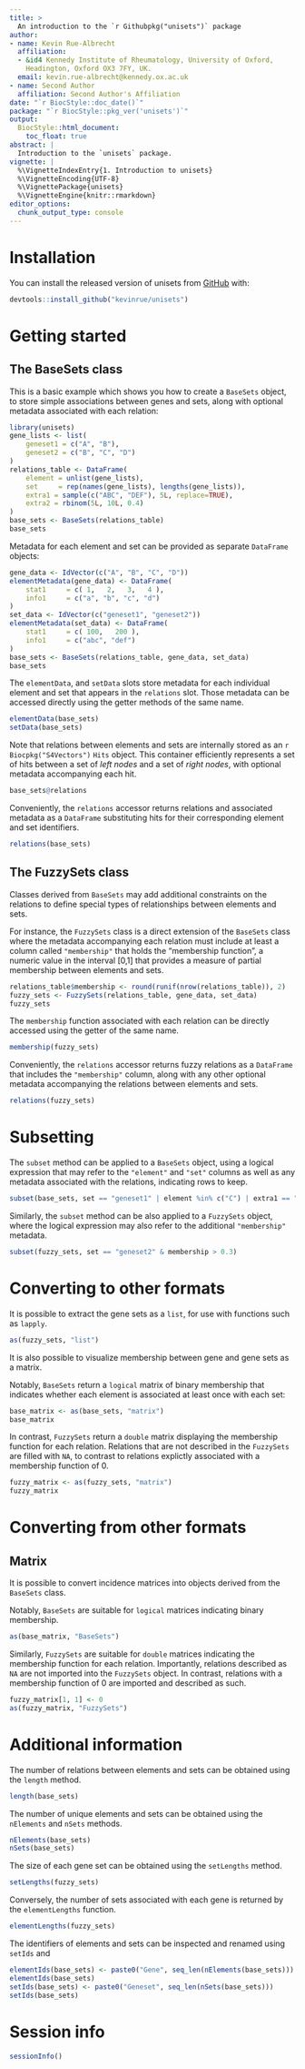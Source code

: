 ```yaml
---
title: >
  An introduction to the `r Githubpkg("unisets")` package 
author:
- name: Kevin Rue-Albrecht
  affiliation: 
  - &id4 Kennedy Institute of Rheumatology, University of Oxford,
    Headington, Oxford OX3 7FY, UK.
  email: kevin.rue-albrecht@kennedy.ox.ac.uk
- name: Second Author
  affiliation: Second Author's Affiliation
date: "`r BiocStyle::doc_date()`"
package: "`r BiocStyle::pkg_ver('unisets')`"
output: 
  BiocStyle::html_document:
    toc_float: true
abstract: |
  Introduction to the `unisets` package.
vignette: |
  %\VignetteIndexEntry{1. Introduction to unisets}
  %\VignetteEncoding{UTF-8}  
  %\VignettePackage{unisets}
  %\VignetteEngine{knitr::rmarkdown}
editor_options: 
  chunk_output_type: console
---
```


# Installation

You can install the released version of unisets from [GitHub](https://github.com/kevinrue/unisets) with:

```r
devtools::install_github("kevinrue/unisets")
```

# Getting started

## The BaseSets class

This is a basic example which shows you how to create a `BaseSets` object, to store simple associations between genes and sets, along with optional metadata associated with each relation:

```r
library(unisets)
gene_lists <- list(
    geneset1 = c("A", "B"),
    geneset2 = c("B", "C", "D")
)
relations_table <- DataFrame(
    element = unlist(gene_lists),
    set     = rep(names(gene_lists), lengths(gene_lists)),
    extra1 = sample(c("ABC", "DEF"), 5L, replace=TRUE),
    extra2 = rbinom(5L, 10L, 0.4)
)
base_sets <- BaseSets(relations_table)
base_sets
```

Metadata for each element and set can be provided as separate `DataFrame` objects:

```r
gene_data <- IdVector(c("A", "B", "C", "D"))
elementMetadata(gene_data) <- DataFrame(
    stat1     = c( 1,   2,   3,   4 ),
    info1     = c("a", "b", "c", "d")
)
set_data <- IdVector(c("geneset1", "geneset2"))
elementMetadata(set_data) <- DataFrame(
    stat1     = c( 100,   200 ),
    info1     = c("abc", "def")
)
base_sets <- BaseSets(relations_table, gene_data, set_data)
base_sets
```

The `elementData`, and `setData` slots store metadata for each individual element and set that appears in the `relations` slot.
Those metadata can be accessed directly using the getter methods of the same name.

```r
elementData(base_sets)
setData(base_sets)
```

Note that relations between elements and sets are internally stored as an `r Biocpkg("S4Vectors")` `Hits` object.
This container efficiently represents a set of hits between a set of _left nodes_ and a set of _right nodes_, with optional metadata accompanying each hit.

```r
base_sets@relations
```

Conveniently, the `relations` accessor returns relations and associated metadata as a `DataFrame` substituting hits for their corresponding element and set identifiers.

```r
relations(base_sets)
```

## The FuzzySets class

Classes derived from `BaseSets` may add additional constraints on the relations to define special types of relationships between elements and sets.

For instance, the `FuzzySets` class is a direct extension of the `BaseSets` class where the metadata accompanying each relation must include at least a column called `"membership"` that holds the "membership function", a numeric value in the interval [0,1] that provides a measure of partial membership between elements and sets.

```r
relations_table$membership <- round(runif(nrow(relations_table)), 2)
fuzzy_sets <- FuzzySets(relations_table, gene_data, set_data)
fuzzy_sets
```

The `membership` function associated with each relation can be directly accessed using the getter of the same name.

```r
membership(fuzzy_sets)
```

Conveniently, the `relations` accessor returns fuzzy relations as a `DataFrame` that includes the `"membership"` column, along with any other optional metadata accompanying the relations between elements and sets.

```r
relations(fuzzy_sets)
```

# Subsetting

The `subset` method can be applied to a `BaseSets` object, using a logical expression that may refer to the `"element"` and `"set"` columns as well as any metadata associated with the relations, indicating rows to keep.

```r
subset(base_sets, set == "geneset1" | element %in% c("C") | extra1 == "ABC")
```

Similarly, the `subset` method can be also applied to a `FuzzySets` object, where the logical expression may also refer to the additional `"membership"` metadata.

```r
subset(fuzzy_sets, set == "geneset2" & membership > 0.3)
```

# Converting to other formats

It is possible to extract the gene sets as a `list`, for use with functions such as `lapply`.

```r
as(fuzzy_sets, "list")
```

It is also possible to visualize membership between gene and gene sets as a matrix.

Notably, `BaseSets` return a `logical` matrix of binary membership that indicates whether each element is associated at least once with each set:

```r
base_matrix <- as(base_sets, "matrix")
base_matrix
```

In contrast, `FuzzySets` return a `double` matrix displaying the membership function for each relation.
Relations that are not described in the `FuzzySets` are filled with `NA`, to contrast to relations explictly associated with a membership function of 0.

```r
fuzzy_matrix <- as(fuzzy_sets, "matrix")
fuzzy_matrix
```

# Converting from other formats

## Matrix {#fromMatrix}

It is possible to convert incidence matrices into objects derived from the `BaseSets` class.

Notably, `BaseSets` are suitable for `logical` matrices indicating binary membership.

```r
as(base_matrix, "BaseSets")
```

Similarly, `FuzzySets` are suitable for `double` matrices indicating the membership function for each relation.
Importantly, relations described as `NA` are not imported into the `FuzzySets` object.
In contrast, relations with a membership function of 0 are imported and described as such.

```r
fuzzy_matrix[1, 1] <- 0
as(fuzzy_matrix, "FuzzySets")
```

# Additional information

The number of relations between elements and sets can be obtained using the `length` method.

```r
length(base_sets)
```

The number of unique elements and sets can be obtained using the `nElements` and `nSets` methods.

```r
nElements(base_sets)
nSets(base_sets)
```

The size of each gene set can be obtained using the `setLengths` method.

```r
setLengths(fuzzy_sets)
```

Conversely, the number of sets associated with each gene is returned by the `elementLengths` function.

```r
elementLengths(fuzzy_sets)
```

The identifiers of elements and sets can be inspected and renamed using `setIds` and 

```r
elementIds(base_sets) <- paste0("Gene", seq_len(nElements(base_sets)))
elementIds(base_sets)
setIds(base_sets) <- paste0("Geneset", seq_len(nSets(base_sets)))
setIds(base_sets)
```

# Session info {.unnumbered}

```r
sessionInfo()
```
